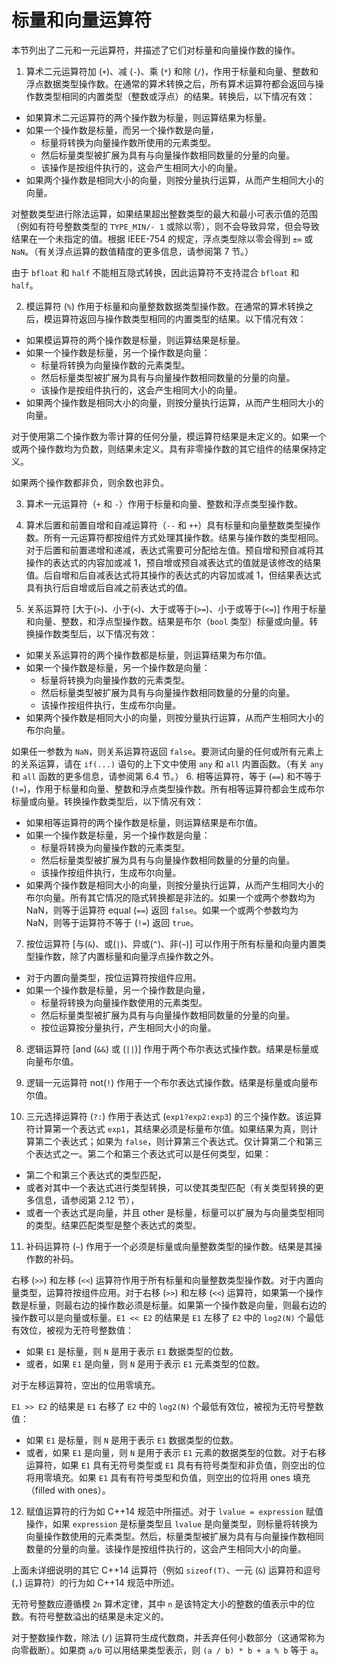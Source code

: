 # 标量和向量运算符

<OrigninalPDF title="3.1 Scalar and Vector Operators" />

本节列出了二元和一元运算符，并描述了它们对标量和向量操作数的操作。

1. 算术二元运算符加 (`+`)、减 (`-`)、乘 (`*`) 和除 (`/`)，作用于标量和向量、整数和浮点数据类型操作数。在通常的算术转换之后，所有算术运算符都会返回与操作数类型相同的内置类型（整数或浮点）的结果。转换后，以下情况有效：

- 如果算术二元运算符的两个操作数为标量，则运算结果为标量。
- 如果一个操作数是标量，而另一个操作数是向量，
  - 标量将转换为向量操作数所使用的元素类型。
  - 然后标量类型被扩展为具有与向量操作数相同数量的分量的向量。
  - 该操作是按组件执行的，这会产生相同大小的向量。
- 如果两个操作数是相同大小的向量，则按分量执行运算，从而产生相同大小的向量。

对整数类型进行除法运算，如果结果超出整数类型的最大和最小可表示值的范围（例如有符号整数类型的 `TYPE_MIN/- 1` 或除以零），则不会导致异常，但会导致结果在一个未指定的值。根据 IEEE-754 的规定，浮点类型除以零会得到 `±∞` 或 `NaN`。（有关浮点运算的数值精度的更多信息，请参阅第 7 节。）

由于 `bfloat` 和 `half` 不能相互隐式转换，因此运算符不支持混合 `bfloat` 和 `half`。

2. 模运算符 (`%`) 作用于标量和向量整数数据类型操作数。在通常的算术转换之后，模运算符返回与操作数类型相同的内置类型的结果。以下情况有效：

- 如果模运算符的两个操作数是标量，则运算结果是标量。
- 如果一个操作数是标量，另一个操作数是向量：
  - 标量将转换为向量操作数的元素类型。
  - 然后标量类型被扩展为具有与向量操作数相同数量的分量的向量。
  - 该操作是按组件执行的，这会产生相同大小的向量。
- 如果两个操作数是相同大小的向量，则按分量执行运算，从而产生相同大小的向量。

对于使用第二个操作数为零计算的任何分量，模运算符结果是未定义的。如果一个或两个操作数均为负数，则结果未定义。具有非零操作数的其它组件的结果保持定义。

如果两个操作数都非负，则余数也非负。

3. 算术一元运算符（`+` 和 `-`）作用于标量和向量、整数和浮点类型操作数。

4. 算术后置和前置自增和自减运算符（`--` 和 `++`）具有标量和向量整数类型操作数。所有一元运算符都按组件方式处理其操作数。结果与操作数的类型相同。对于后置和前置递增和递减，表达式需要可分配给左值。预自增和预自减将其操作的表达式的内容加或减 1，预自增或预自减表达式的值就是该修改的结果值。后自增和后自减表达式将其操作的表达式的内容加或减 1，但结果表达式具有执行后自增或后自减之前表达式的值。

5. 关系运算符 \[大于(`>`)、小于(`<`)、大于或等于(`>=`)、小于或等于(`<=`)\] 作用于标量和向量、整数，和浮点型操作数。结果是布尔（`bool` 类型）标量或向量。转换操作数类型后，以下情况有效：

- 如果关系运算符的两个操作数都是标量，则运算结果为布尔值。
- 如果一个操作数是标量，另一个操作数是向量：
  - 标量将转换为向量操作数的元素类型。
  - 然后标量类型被扩展为具有与向量操作数相同数量的分量的向量。
  - 该操作按组件执行，生成布尔向量。
- 如果两个操作数是相同大小的向量，则按分量执行运算，从而产生相同大小的布尔向量。

如果任一参数为 `NaN`，则关系运算符返回 `false`。要测试向量的任何或所有元素上的关系运算，请在 `if(...)` 语句的上下文中使用 `any` 和 `all` 内置函数。（有关 `any` 和 `all` 函数的更多信息，请参阅第 6.4 节。） 6. 相等运算符，等于 (`==`) 和不等于 (`!=`)，作用于标量和向量、整数和浮点类型操作数。所有相等运算符都会生成布尔标量或向量。转换操作数类型后，以下情况有效：

- 如果相等运算符的两个操作数是标量，则运算结果是布尔值。
- 如果一个操作数是标量，另一个操作数是向量：
  - 标量将转换为向量操作数的元素类型。
  - 然后标量类型被扩展为具有与向量操作数相同数量的分量的向量。
  - 该操作按组件执行，生成布尔向量。
- 如果两个操作数是相同大小的向量，则按分量执行运算，从而产生相同大小的布尔向量。所有其它情况的隐式转换都是非法的。如果一个或两个参数均为 NaN，则等于运算符 equal (`==`) 返回 `false`。如果一个或两个参数均为 NaN，则等于运算符不等于 (`!=`) 返回 `true`。

7. 按位运算符 \[与(`&`)、或(`|`)、异或(`^`)、非(`~`)\] 可以作用于所有标量和向量内置类型操作数，除了内置标量和向量浮点操作数之外。

- 对于内置向量类型，按位运算符按组件应用。
- 如果一个操作数是标量，另一个操作数是向量，
  - 标量将转换为向量操作数使用的元素类型。
  - 然后标量类型被扩展为具有与向量操作数相同数量的分量的向量。
  - 按位运算按分量执行，产生相同大小的向量。

8. 逻辑运算符 \[and (`&&`) 或 (`||`)\] 作用于两个布尔表达式操作数。结果是标量或向量布尔值。

9. 逻辑一元运算符 not(`!`) 作用于一个布尔表达式操作数。结果是标量或向量布尔值。

10. 三元选择运算符 (`?:`) 作用于表达式 (`exp1?exp2:exp3`) 的三个操作数。该运算符计算第一个表达式 `exp1`，其结果必须是标量布尔值。如果结果为真，则计算第二个表达式；如果为 `false`，则计算第三个表达式。仅计算第二个和第三个表达式之一。第二个和第三个表达式可以是任何类型，如果：

- 第二个和第三个表达式的类型匹配，
- 或者对其中一个表达式进行类型转换，可以使其类型匹配（有关类型转换的更多信息，请参阅第 2.12 节），
- 或者一个表达式是向量，并且 other 是标量，标量可以扩展为与向量类型相同的类型。结果匹配类型是整个表达式的类型。

11. 补码运算符 (`~`) 作用于一个必须是标量或向量整数类型的操作数。结果是其操作数的补码。

右移 (`>>`) 和左移 (`<<`) 运算符作用于所有标量和向量整数类型操作数。对于内置向量类型，运算符按组件应用。对于右移 (`>>`) 和左移 (`<<`) 运算符，如果第一个操作数是标量，则最右边的操作数必须是标量。如果第一个操作数是向量，则最右边的操作数可以是向量或标量。`E1 << E2` 的结果是 `E1` 左移了 `E2` 中的 `log2(N)` 个最低有效位，被视为无符号整数值：

- 如果 `E1` 是标量，则 `N` 是用于表示 `E1` 数据类型的位数。
- 或者，如果 `E1` 是向量，则 `N` 是用于表示 `E1` 元素类型的位数。

对于左移运算符，空出的位用零填充。

`E1 >> E2` 的结果是 `E1` 右移了 `E2` 中的 `log2(N)` 个最低有效位，被视为无符号整数值：

- 如果 `E1` 是标量，则 `N` 是用于表示 `E1` 数据类型的位数。
- 或者，如果 `E1` 是向量，则 `N` 是用于表示 `E1` 元素的数据类型的位数。对于右移运算符，如果 `E1` 具有无符号类型或 `E1` 具有有符号类型和非负值，则空出的位将用零填充。如果 `E1` 具有有符号类型和负值，则空出的位将用 ones 填充（filled with ones）。

12. 赋值运算符的行为如 C++14 规范中所描述。对于 `lvalue = expression` 赋值操作，如果 `expression` 是标量类型且 `lvalue` 是向量类型，则标量将转换为向量操作数使用的元素类型。然后，标量类型被扩展为具有与向量操作数相同数量的分量的向量。该操作是按组件执行的，这会产生相同大小的向量。

上面未详细说明的其它 C++14 运算符（例如 `sizeof(T)`、一元 (`&`) 运算符和逗号 (`,`) 运算符）的行为如 C++14 规范中所述。

无符号整数应遵循模 `2n` 算术定律，其中 `n` 是该特定大小的整数的值表示中的位数。有符号整数溢出的结果是未定义的。

对于整数操作数，除法 (`/`) 运算符生成代数商，并丢弃任何小数部分（这通常称为向零截断）。如果商 `a/b` 可以用结果类型表示，则 `(a / b) * b + a % b` 等于 `a`。
